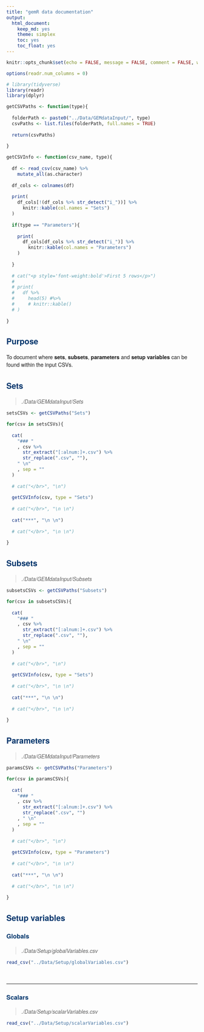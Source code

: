 ```yaml
---
title: "gemR data documentation"
output: 
  html_document: 
    keep_md: yes
    theme: simplex
    toc: yes
    toc_float: yes
---
```


<style>
    body {font-family: 'Helvetica Neue', Helvetica, Arial, sans-serif;}
    .table {width: 20%}
    .list-group-item.active, .list-group-item.active:hover, .list-group-item.active:focus {background-color: #00346b; border-color: #00346b; opacity: 0.8;}
    h1, h2, h3 {color: #00346b;}
</style>

```r

knitr::opts_chunk$set(echo = FALSE, message = FALSE, comment = FALSE, warning = FALSE)

options(readr.num_columns = 0)

# library(tidyverse)
library(readr)
library(dplyr)

getCSVPaths <- function(type){
  
  folderPath <- paste0("../Data/GEMdataInput/", type)
  csvPaths <- list.files(folderPath, full.names = TRUE)
  
  return(csvPaths)
  
}

getCSVInfo <- function(csv_name, type){
  
  df <- read_csv(csv_name) %>% 
    mutate_all(as.character)
  
  df_cols <- colnames(df)
  
  print( 
    df_cols[!(df_cols %>% str_detect("i_"))] %>% 
      knitr::kable(col.names = "Sets")
  )
  
  if(type == "Parameters"){
    
    print( 
      df_cols[df_cols %>% str_detect("i_")] %>% 
        knitr::kable(col.names = "Parameters")
    )
    
  }
  
  # cat("<p style='font-weight:bold'>First 5 rows</p>")
  # 
  # print(
  #   df %>%
  #     head(5) #%>%
  #     # knitr::kable()
  # )
  
}

```

## Purpose

To document where **sets**, **subsets**, **parameters** and **setup variables** can be found within the input CSVs.

## Sets

> *./Data/GEMdataInput/Sets*

```r

setsCSVs <- getCSVPaths("Sets")

for(csv in setsCSVs){
  
  cat(
    "### "
    , csv %>% 
      str_extract("[:alnum:]+.csv") %>% 
      str_replace(".csv", ""), 
    " \n"
    , sep = ""
  ) 
  
  # cat("</br>", "\n")
  
  getCSVInfo(csv, type = "Sets")
  
  # cat("</br>", "\n \n")
  
  cat("***", "\n \n")
  
  # cat("</br>", "\n \n")
  
}

```

## Subsets

> *./Data/GEMdataInput/Subsets*

```r

subsetsCSVs <- getCSVPaths("Subsets")

for(csv in subsetsCSVs){
  
  cat(
    "### "
    , csv %>% 
      str_extract("[:alnum:]+.csv") %>% 
      str_replace(".csv", ""), 
    " \n"
    , sep = ""
  ) 
  
  # cat("</br>", "\n")
  
  getCSVInfo(csv, type = "Sets")
  
  # cat("</br>", "\n \n")
  
  cat("***", "\n \n")
  
  # cat("</br>", "\n \n")
  
}

```

## Parameters

> *./Data/GEMdataInput/Parameters*

```r

paramsCSVs <- getCSVPaths("Parameters")

for(csv in paramsCSVs){
  
  cat(
    "### "
    , csv %>% 
      str_extract("[:alnum:]+.csv") %>% 
      str_replace(".csv", "")
    , " \n"
    , sep = ""
  ) 
  
  # cat("</br>", "\n")
  
  getCSVInfo(csv, type = "Parameters")
  
  # cat("</br>", "\n \n")
  
  cat("***", "\n \n")
  
  # cat("</br>", "\n \n")
  
}

```

## Setup variables

### Globals

> *./Data/Setup/globalVariables.csv*

```r

read_csv("../Data/Setup/globalVariables.csv")

```

</br>

<hr>


### Scalars

> *./Data/Setup/scalarVariables.csv*

```r

read_csv("../Data/Setup/scalarVariables.csv")

```


